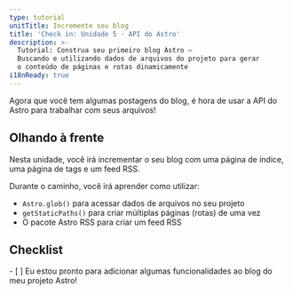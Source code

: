 ```yaml
---
type: tutorial
unitTitle: Incremente seu blog
title: 'Check in: Unidade 5 - API do Astro'
description: >-
  Tutorial: Construa seu primeiro blog Astro —
  Buscando e utilizando dados de arquivos do projeto para gerar 
  o conteúdo de páginas e rotas dinamicamente
i18nReady: true
---
```



Agora que você tem algumas postagens do blog, é hora de usar a API do Astro para trabalhar com seus arquivos!

## Olhando à frente

Nesta unidade, você irá incrementar o seu blog com uma página de índice, uma página de tags e um feed RSS. 

Durante o caminho, você irá aprender como utilizar:
- `Astro.glob()` para acessar dados de arquivos no seu projeto
- `getStaticPaths()` para criar múltiplas páginas (rotas) de uma vez
- O pacote Astro RSS para criar um feed RSS



<Box icon="check-list">

## Checklist

<Checklist>
- [ ] Eu estou pronto para adicionar algumas funcionalidades ao blog do meu projeto Astro!
</Checklist>
</Box>
